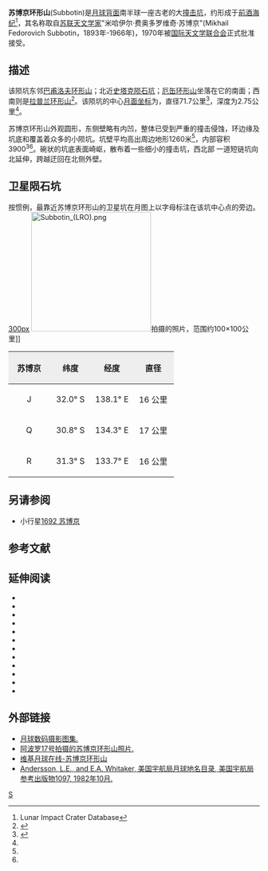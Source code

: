 {{lunar crater data
 | image    = Subbotin crater 3121 med.jpg|240px
 | caption  = {{longitem|1967年[[月球轨道器3号|月球轨道器3号]]拍摄的月球背面苏博京环形山|style=padding: 5px 0; line-height: 1.3em;}}
 | latitude = 29.32
 | N_or_S   = S
 | longitude= 135.71
 | E_or_W   = E
 | diameter = 71.7公里
 | depth    = 2.75公里
 | colong   = 225
 | eponym   = 米哈伊尔·费·苏博京
}}

'''苏博京环形山'''(Subbotin)是[[月球背面|月球背面]]南半球一座古老的大[[撞击坑|撞击坑]]，约形成于[[前酒海纪|前酒海纪]]<ref name=LICD>Lunar Impact Crater Database</ref>，其名称取自[[苏联|苏联]][[天文学家|天文学家]]"米哈伊尔·费奥多罗维奇·苏博京"(Mikhail Fedorovich Subbotin，1893年-1966年)，1970年被[[国际天文学联合会|国际天文学联合会]]正式批准接受。

==描述==
该陨坑东邻[[巴甫洛夫环形山|巴甫洛夫环形山]]；北近[[史塔克陨石坑|史塔克陨石坑]]；[[厄缶环形山|厄缶环形山]]坐落在它的南面；西南则是[[拉普兰环形山|拉普兰环形山]]<ref>{{Cite web |url=http://planetarynames.wr.usgs.gov/images/Lunar/lac_102_lo.pdf |title=Crater Subbotin on LAC-102 map |accessdate=2016-07-18 |archive-date=2012-02-09 |archive-url=https://www.webcitation.org/65KSFCem3?url=http://planetarynames.wr.usgs.gov/images/Lunar/lac_102_lo.pdf |dead-url=no }}</ref>。该陨坑的中心[[月面坐标|月面坐标]]为{{Coord|29.32|S|135.71|E|globe:Moon|nogoogle=1|noosm=1}}，直径71.7公里<ref name="IAU">{{Cite web |url=http://planetarynames.wr.usgs.gov/Feature/5740 |title=Directory of the International Astronomical Union |access-date=2016-07-18 |archive-date=2017-08-21 |archive-url=https://web.archive.org/web/20170821045327/https://planetarynames.wr.usgs.gov/Feature/5740 |dead-url=no }}</ref>，深度为2.75公里<ref name="LICD"/>。

苏博京环形山外观圆形，东侧壁略有内凹，整体已受到严重的撞击侵蚀，环边缘及坑底和覆盖着众多的小陨坑。坑壁平均高出周边地形1260米<ref name="LICD"/>，内部容积3900<sup>3</sup><ref name="LICD"/>。碗状的坑底表面崎岖，散布着一些细小的撞击坑，西北部
一道短链坑向北延伸，跨越迂回在北侧外壁。

==卫星陨石坑==
按惯例，最靠近苏博京环形山的卫星坑在月图上以字母标注在该坑中心点的旁边。
[[image:Subbotin_sattelite_craters_map.jpg|300px]]
[[File:Subbotin_(LRO).png|240px]]拍摄的照片，范围约100×100公里]]

{| class="wikitable"
!width="25%" style="background:#eeeeee;" |苏博京 
!width="25%" style="background:#eeeeee;" |纬度
!width="25%" style="background:#eeeeee;" |经度
!width="25%" style="background:#eeeeee;" |直径
|-
|align="center"|J
|align="center"|32.0° S
|align="center"|138.1° E
|align="center"|16 公里
|-
|align="center"|Q
|align="center"|30.8° S
|align="center"|134.3° E
|align="center"|17 公里
|-
|align="center"|R
|align="center"|31.3° S
|align="center"|133.7° E
|align="center"|16 公里
|}{{clear}}
==另请参阅==
* 小行星[[小行星1692|1692 苏博京]]

== 参考文献 ==
{{Reflist}}

==延伸阅读==
{{refbegin}}
* {{cite book
  | last1 = Andersson
  | first1 = L. E.
  | last2 = Whitaker
  | first2 = E. A.
  | authorlink2 = Ewen Whitaker
  | date = 1982
  | title = [[NASA|NASA]] Catalogue of Lunar Nomenclature
  | publisher = NASA RP-1097
  | ref = harv
  }}
* {{cite web
  | last = Blue
  | first = Jennifer
  | date = July 25, 2007
  | title = Gazetteer of Planetary Nomenclature
  | publisher = [[United_States_Geological_Survey|USGS]]
  | url = http://planetarynames.wr.usgs.gov/
  | accessdate = 2007-08-05
  | ref = harv
  | archive-date = 2018-12-25
  | archive-url = https://web.archive.org/web/20181225170157/https://planetarynames.wr.usgs.gov/
  | dead-url = no
  }}
* {{cite book
  | last1 = Bussey
  | first1 = B.
  | authorlink1 = Ben Bussey
  | last2 = Spudis
  | first2 = P.
  | authorlink2 = Paul Spudis
  | date = 2004
  | title = The Clementine Atlas of the Moon
  | publisher = Cambridge University Press
  | location = New York
  | isbn = 978-0-521-81528-4
  | ref = harv
  }}
* {{cite book
  | last1 = Cocks
  | first1 = Elijah E.
  | last2 = Cocks
  | first2 = Josiah C.
  | date = 1995
  | title = Who's Who on the Moon: A Biographical Dictionary of Lunar Nomenclature
  | url = https://archive.org/details/isbn_9780936389271
  | publisher = Tudor Publishers
  | isbn = 978-0-936389-27-1
  | ref = harv
  }}
* {{cite web
  | last = McDowell
  | first = Jonathan
  | date = July 15, 2007
  | url = http://host.planet4589.org/astro/lunar/
  | title = Lunar Nomenclature
  | publisher = Jonathan's Space Report
  | accessdate = 2007-10-24
  | ref = harv
  | archive-date = 2018-12-25
  | archive-url = https://web.archive.org/web/20181225170156/http://host.planet4589.org/astro/lunar/
  | dead-url = no
  }}
* {{cite journal| last1 = Menzel| first1 = D. H.| last2 = Minnaert| first2 = M.| last3 = Levin| first3 = B.| last4 = Dollfus| first4 = A.| last5 = Bell| first5 = B.| title = Report on Lunar Nomenclature by the Working Group of Commission 17 of the IAU| doi = 10.1007/BF00171763| journal = Space Science Reviews| volume = 12| issue = 2| pages = 136–186| date = 1971| bibcode = 1971SSRv...12..136M| ref = harv}}
* {{cite book
  | first = Patrick
  | last = Moore
  | authorlink = Patrick Moore
  | date = 2001
  | title = On the Moon
  | url = https://archive.org/details/patrickmooreonmo00patr
  | publisher = Sterling Publishing Co.
  | isbn = 978-0-304-35469-6
  | ref = harv
  }}
* {{cite book
  | first = Fred W.
  | last = Price
  | date = 1988
  | title = The Moon Observer's Handbook
  | publisher = Cambridge University Press
  | isbn = 978-0-521-33500-3
  | ref = harv
  }}
* {{cite book
  | last = Rükl
  | first = Antonín
  | authorlink = Antonín Rükl
  | date = 1990
  | title = Atlas of the Moon
  | publisher = Kalmbach Books
  | isbn = 978-0-913135-17-4
  | ref = harv
  }}
* {{cite book
  | last = Webb
  | first = Rev. T. W.
  | authorlink = Thomas William Webb
  | date = 1962
  | title = Celestial Objects for Common Telescopes
  | url = https://archive.org/details/celestialobjects00webb
  | edition = 6th revised
  | publisher = Dover
  | isbn = 978-0-486-20917-3
  | ref = harv
  }}
* {{cite book
  | first = Ewen A.
  | last = Whitaker
  | authorlink = Ewen Whitaker
  | date = 1999
  | title = Mapping and Naming the Moon
  | publisher = Cambridge University Press
  | isbn = 978-0-521-62248-6
  | ref = harv
  }}
* {{cite book
  | first = Peter T.
  | last = Wlasuk
  | date = 2000
  | title = Observing the Moon
  | publisher = Springer
  | isbn = 978-1-85233-193-1
  | ref = harv
 }}
{{refend}}

==外部链接==
*[http://www.lpi.usra.edu/resources/lunar_orbiter/bin/srch_nam.shtml?Subbotin%7C0 月球数码摄影图集.] {{Wayback|url=http://www.lpi.usra.edu/resources/lunar_orbiter/bin/srch_nam.shtml?Subbotin%7C0 |date=20201127015702 }}
*[http://www.lpi.usra.edu/resources/apollo/search/feature/?feature=Subbotin 阿波罗17号拍摄的苏博京环形山照片.] {{Wayback|url=http://www.lpi.usra.edu/resources/apollo/search/feature/?feature=Subbotin |date=20201127014634 }}
*[http://the-moon.wikispaces.com/Subbotin 维基月球在线-苏博京环形山] {{Wayback|url=http://the-moon.wikispaces.com/Subbotin |date=20180531121821 }}
*[http://planet4589.org/astro/lunar/RP-1097.pdf Andersson, L.E., and E.A. Whitaker, 美国宇航局月球地名目录, 美国宇航局参考出版物1097, 1982年10月.] {{Wayback|url=http://planet4589.org/astro/lunar/RP-1097.pdf |date=20141006125838 }}

[[Category:月球环形山|S]]
{{月球環形山 (R-S)}}